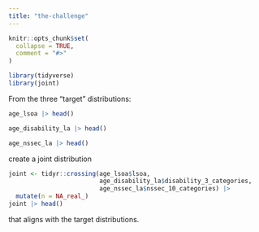 ```yaml
---
title: "the-challenge"
---
```


```r
knitr::opts_chunk$set(
  collapse = TRUE,
  comment = "#>"
)
```

```r
library(tidyverse)
library(joint)
```

From the three "target" distributions:

```r
age_lsoa |> head()
```

```r
age_disability_la |> head()
```

```r
age_nssec_la |> head()
```

create a joint distribution

```r
joint <- tidyr::crossing(age_lsoa$lsoa,
                         age_disability_la$disability_3_categories,
                         age_nssec_la$nssec_10_categories) |>
  mutate(n = NA_real_)
joint |> head()
```

that aligns with the target distributions.
